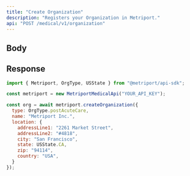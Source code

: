 ```yaml
---
title: "Create Organization"
description: "Registers your Organization in Metriport."
api: "POST /medical/v1/organization"
---
```


## Body

<Snippet file="organization.mdx" />

## Response

<Snippet file="organization-response.mdx" />

<ResponseExample>

```javascript Metriport SDK
import { Metriport, OrgType, USState } from "@metriport/api-sdk";

const metriport = new MetriportMedicalApi("YOUR_API_KEY");

const org = await metriport.createOrganization({
  type: OrgType.postAcuteCare,
  name: "Metriport Inc.",
  location: {
    addressLine1: "2261 Market Street",
    addressLine2: "#4818",
    city: "San Francisco",
    state: USState.CA,
    zip: "94114",
    country: "USA",
  }
});
```

</ResponseExample>

<Snippet file="organization-response-json.mdx" />
